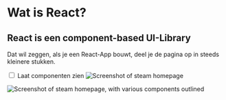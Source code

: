 # Wat is React?

## React is een component-based UI-Library

Dat wil zeggen, als je een React-App bouwt, deel je de pagina op in steeds kleinere stukken.

<input type="checkbox" className="peer align-middle" id="cb" />
<label htmlFor="cb">Laat componenten zien</label>

<img src="steam-basic.jpg" className="peer-checked:hidden" alt="Screenshot of steam homepage" />

<img
  src="steam-components.jpg"
  className="peer-checked:block hidden"
  alt="Screenshot of steam homepage, with various components outlined"
/>
